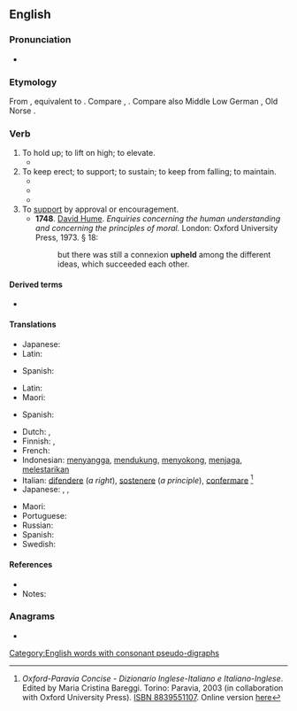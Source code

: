 ==English==

===Pronunciation===
* {{IPA|/ˌʌpˈhold/|lang=en}}

===Etymology===
From {{etyl|enm|en}} {{m|enm|upholden}}, equivalent to {{prefix|up|hold|lang=en|nocat=1}}. Compare {{cog|nl|ophouden||to stop, cease, hold up}}, {{cog|de|aufhalten||to stop, halt, detain}}. Compare also Middle Low German {{m|gml|upholt}}, Old Norse {{m|non|upphald||uphold, support}}.

===Verb===
{{en-verb|upholds|upholding|upheld|upheld|past_ptc2=upholden|past_ptc2_qual=archaic}}

# To hold up; to lift on high; to elevate.
#* {{quote-book|year=1899|author=John Dryden, Geoffrey Chaucer, Percival Chubb|title=Dryden's Palamon and Arcite|url=http://books.google.com/books?id=2GIFAAAAQAAJ&pg=PA258|page=5|passage=The mournful train/ Echoed her grief, [...]/ With groans, and hands '''upheld''', to move his mind, /Besought his pity to their helpless kind}}
# To keep erect; to support; to sustain; to keep from falling; to maintain.
#* {{quote-book|year=1769|title=[[w:Authorized King James Version|The King James Bible]]|section=[[s:Bible (King James)/Proverbs#29:23|Proverbs 29:23]]|passage=A man's pride shall bring him low: but honour shall '''uphold''' the humble in spirit.}}
#* {{quote-book|year=1623|author=William Shakespeare|title=[[w:King John|The Life and Death of King John]]|section=[[s:The Life and Death of King John|Act V, Scene iv]]|passage=That misbegotten devil, Falconbridge, /In spite of spite, alone '''upholds''' the day.}}
#* {{quote-book
|year=1872
|year_published='''2009'''
|edition=HTML
|editor=
|author=James De Mille
|title=The Cryptogram
|chapter=
|url=http://www.gutenberg.org/dirs/2/8/4/3/28435/28435-h/28435-h.htm
|genre=
|publisher=The Gutenberg Project
|isbn=
|page=
|passage=Uttering such broken ejaculations Mrs. Hart burst into a passion of tears, and only Lord Chetwynde's strong arms prevented her from falling. / He '''upheld''' her.
}}
# To [[support]] by approval or encouragement.
#* '''1748'''. [[w:David Hume|David Hume]]. ''Enquiries concerning the human understanding and concerning the principles of moral.'' London: Oxford University Press, 1973. § 18:
#*: but there was still a connexion '''upheld''' among the different ideas, which succeeded each other.

====Derived terms====
* {{l|en|upholdatory}} {{qualifier|rare, obsolete, nonce word}}

====Translations====
{{trans-top|to hold up}}
* Japanese: {{t|ja|掲げる|tr=[[かか]]げる, kaka-geru}}
* Latin: {{t|la|tueor}}
{{trans-mid}}
* Spanish: {{t+|es|elevar}}
{{trans-bottom}}

{{trans-top|to keep erect}}
* Latin: {{t|la|tueor}}
* Maori: {{t|mi|tautīnei}}
{{trans-mid}}
* Spanish: {{t+|es|sustentar}}
{{trans-bottom}}

{{trans-top|to support by approval or encouragement}}
* Dutch: {{t+|nl|ondersteunen}}, {{t|nl|staande houden}}
* Finnish: {{t+|fi|ylläpitää}}, {{t|fi|pitää yllä}}
* French: {{t+|fr|soutenir}}
* Indonesian: [[sangga|menyangga]], [[dukung|mendukung]], [[sokong|menyokong]], [[jaga|menjaga]], [[lestari|melestarikan]]
* Italian: [[difendere]] (''a right''), [[sostenere]] (''a principle''), {{qualifier|law}} [[confermare]] <ref name=oxf-par>''Oxford-Paravia Concise - Dizionario Inglese-Italiano e Italiano-Inglese''. Edited by Maria Cristina Bareggi. Torino: Paravia, 2003 (in collaboration with Oxford University Press). [[w:Special:Booksources/8839551107|ISBN 8839551107]]. Online version [http://www.oxfordparavia.it/ here]</ref>
* Japanese: {{t|ja|支持する|tr=[[しじ]]する, shiji-suru}}, {{t|ja|支える|tr=[[ささえる]], sasaeru}}, {{t+|ja|保つ|tr=[[たもつ]], tamotsu}}
{{trans-mid}}
* Maori: {{t|mi|tautīnei}}
* Portuguese: {{t+|pt|suportar}}
* Russian: {{t+|ru|одобря́ть}}
* Spanish: {{t+|es|sostener}}
* Swedish: {{t+|sv|upprätthålla}}
{{trans-bottom}}

====References====
* {{R:Webster 1913}}
* Notes:
<references/>

===Anagrams===
* {{anagrams|en|hold-up|holdup}}

[[Category:English words with consonant pseudo-digraphs]]